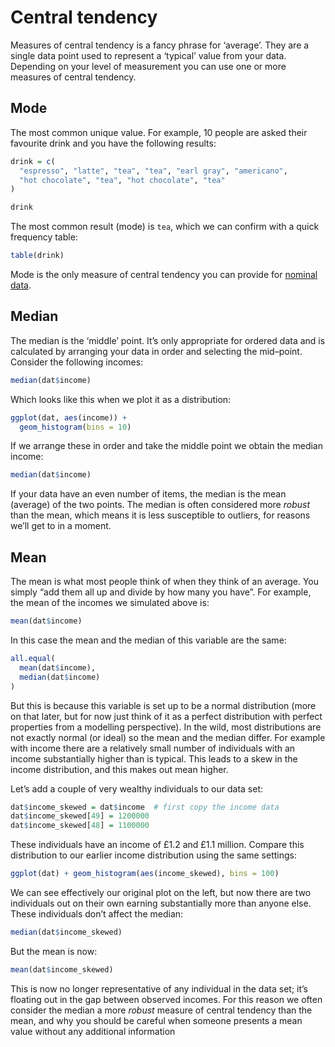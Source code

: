 # Central tendency


Measures of central tendency is a fancy phrase for 'average'.
They are a single data point used to represent a 'typical' value from your data.
Depending on your level of measurement you can use one or more measures of central tendency.


## Mode

The most common unique value.
For example, 10 people are asked their favourite drink and you have the following results:

```r
drink = c(
  "espresso", "latte", "tea", "tea", "earl gray", "americano", 
  "hot chocolate", "tea", "hot chocolate", "tea"
)

drink
```

The most common result (mode) is `tea`, which we can confirm with a quick frequency table:

```r
table(drink)
```

Mode is the only measure of central tendency you can provide for [nominal data](../levels-of-measurement#nominal).


## Median

The median is the 'middle' point.
It's only appropriate for ordered data and is calculated by arranging your data in order and selecting the mid--point.
Consider the following incomes:

```r
median(dat$income)
```

Which looks like this when we plot it as a distribution:

```r
ggplot(dat, aes(income)) +
  geom_histogram(bins = 10)
```

If we arrange these in order and take the middle point we obtain the median income:

```r
median(dat$income)
```

If your data have an even number of items, the median is the mean (average) of the two points.
The median is often considered more *robust* than the mean, which means it is less susceptible to outliers, for reasons we'll get to in a moment.


## Mean

The mean is what most people think of when they think of an average.
You simply "add them all up and divide by how many you have".
For example, the mean of the incomes we simulated above is:

```r
mean(dat$income)
```

In this case the mean and the median of this variable are the same:

```r
all.equal(
  mean(dat$income),
  median(dat$income)
)
```

But this is because this variable is set up to be a normal distribution (more on that later, but for now just think of it as a perfect distribution with perfect properties from a modelling perspective).
In the wild, most distributions are not exactly normal (or ideal) so the mean and the median differ.
For example with income there are a relatively small number of individuals with an income substantially higher than is typical.
This leads to a skew in the income distribution, and this makes out mean higher.

Let's add a couple of very wealthy individuals to our data set:

```r
dat$income_skewed = dat$income  # first copy the income data
dat$income_skewed[49] = 1200000
dat$income_skewed[48] = 1100000
```

These individuals have an income of £1.2 and £1.1 million.
Compare this distribution to our earlier income distribution using the same settings:

```r
ggplot(dat) + geom_histogram(aes(income_skewed), bins = 100)
```

We can see effectively our original plot on the left, but now there are two individuals out on their own earning substantially more than anyone else.
These individuals don't affect the median:

```r
median(dat$income_skewed)
```

But the mean is now:

```r
mean(dat$income_skewed)
```

This is now no longer representative of any individual in the data set; it's floating out in the gap between observed incomes.
For this reason we often consider the median a more *robust* measure of central tendency than the mean, and why you should be careful when someone presents a mean value without any additional information
